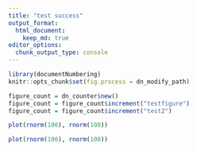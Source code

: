 ```yaml
---
title: "test success"
output_format:
  html_document:
    keep_md: true
editor_options: 
  chunk_output_type: console
---
```


```r
library(documentNumbering)
knitr::opts_chunk$set(fig.process = dn_modify_path)

figure_count = dn_counter$new()
figure_count = figure_count$increment("testfigure")
figure_count = figure_count$increment("test2")
```

```r
plot(rnorm(100), rnorm(100))
```

```r
plot(rnorm(100), rnorm(100))
```

